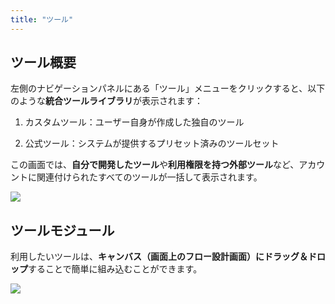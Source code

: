 ```yaml
---
title: "ツール"
---
```


## ツール概要

左側のナビゲーションパネルにある「ツール」メニューをクリックすると、以下のような**統合ツールライブラリ**が表示されます：

1. カスタムツール：ユーザー自身が作成した独自のツール

2. 公式ツール：システムが提供するプリセット済みのツールセット

この画面では、**自分で開発したツール**や**利用権限を持つ外部ツール**など、アカウントに関連付けられたすべてのツールが一括して表示されます。

![](https://uxkpl4cba3j.feishu.cn/space/api/box/stream/download/asynccode/?code=ZmFiODZkYzQ5YjhjY2E5MmY1OWJmM2Y3YTkzOGU0NmFfOHlTeEN6NWoyOFprcG1sSHc4MGVMVUFMblJvQ1ZyOXZfVG9rZW46VmdVaWJCZFJwb1gxdjB4aUFSNWNFYlkxbk9SXzE3NDMwNDMzMzU6MTc0MzA0NjkzNV9WNA)

## ツールモジュール

利用したいツールは、**キャンバス（画面上のフロー設計画面）にドラッグ＆ドロップ**することで簡単に組み込むことができます。

![](https://uxkpl4cba3j.feishu.cn/space/api/box/stream/download/asynccode/?code=N2NjZTlkZWQ3YWM5M2QzNTI4OWMzZWE3ZjhiM2E3ZWFfcUNEczU3WDVBeG1nRERqWVlrdkhJRHFJbElUSTJYU3lfVG9rZW46S3NQTWJ4VzBvb2xMS0d4VGx1UGNSNE5KbndmXzE3NDMwNDMzMzU6MTc0MzA0NjkzNV9WNA)
